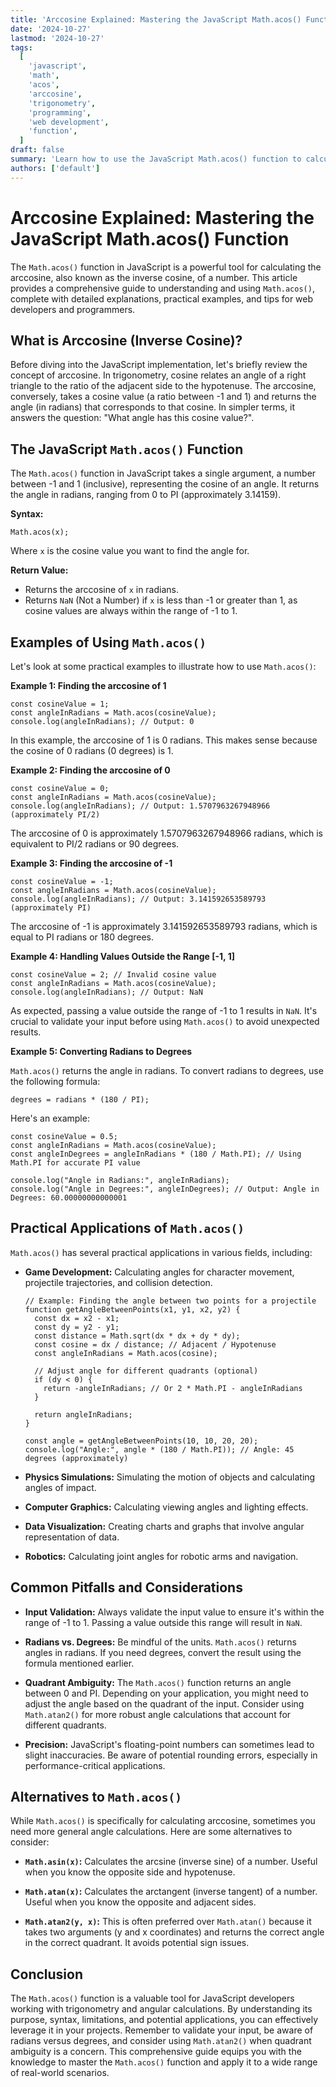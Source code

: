 ```yaml
---
title: 'Arccosine Explained: Mastering the JavaScript Math.acos() Function'
date: '2024-10-27'
lastmod: '2024-10-27'
tags:
  [
    'javascript',
    'math',
    'acos',
    'arccosine',
    'trigonometry',
    'programming',
    'web development',
    'function',
  ]
draft: false
summary: 'Learn how to use the JavaScript Math.acos() function to calculate the arccosine (inverse cosine) of a number. This comprehensive guide provides detailed explanations, examples, and practical applications for web developers and programmers.'
authors: ['default']
---
```


# Arccosine Explained: Mastering the JavaScript Math.acos() Function

The `Math.acos()` function in JavaScript is a powerful tool for calculating the arccosine, also known as the inverse cosine, of a number. This article provides a comprehensive guide to understanding and using `Math.acos()`, complete with detailed explanations, practical examples, and tips for web developers and programmers.

## What is Arccosine (Inverse Cosine)?

Before diving into the JavaScript implementation, let's briefly review the concept of arccosine. In trigonometry, cosine relates an angle of a right triangle to the ratio of the adjacent side to the hypotenuse. The arccosine, conversely, takes a cosine value (a ratio between -1 and 1) and returns the angle (in radians) that corresponds to that cosine. In simpler terms, it answers the question: "What angle has this cosine value?".

## The JavaScript `Math.acos()` Function

The `Math.acos()` function in JavaScript takes a single argument, a number between -1 and 1 (inclusive), representing the cosine of an angle. It returns the angle in radians, ranging from 0 to PI (approximately 3.14159).

**Syntax:**

```plaintext
Math.acos(x);
```

Where `x` is the cosine value you want to find the angle for.

**Return Value:**

- Returns the arccosine of `x` in radians.
- Returns `NaN` (Not a Number) if `x` is less than -1 or greater than 1, as cosine values are always within the range of -1 to 1.

## Examples of Using `Math.acos()`

Let's look at some practical examples to illustrate how to use `Math.acos()`:

**Example 1: Finding the arccosine of 1**

```plaintext
const cosineValue = 1;
const angleInRadians = Math.acos(cosineValue);
console.log(angleInRadians); // Output: 0
```

In this example, the arccosine of 1 is 0 radians. This makes sense because the cosine of 0 radians (0 degrees) is 1.

**Example 2: Finding the arccosine of 0**

```plaintext
const cosineValue = 0;
const angleInRadians = Math.acos(cosineValue);
console.log(angleInRadians); // Output: 1.5707963267948966 (approximately PI/2)
```

The arccosine of 0 is approximately 1.5707963267948966 radians, which is equivalent to PI/2 radians or 90 degrees.

**Example 3: Finding the arccosine of -1**

```plaintext
const cosineValue = -1;
const angleInRadians = Math.acos(cosineValue);
console.log(angleInRadians); // Output: 3.141592653589793 (approximately PI)
```

The arccosine of -1 is approximately 3.141592653589793 radians, which is equal to PI radians or 180 degrees.

**Example 4: Handling Values Outside the Range [-1, 1]**

```plaintext
const cosineValue = 2; // Invalid cosine value
const angleInRadians = Math.acos(cosineValue);
console.log(angleInRadians); // Output: NaN
```

As expected, passing a value outside the range of -1 to 1 results in `NaN`. It's crucial to validate your input before using `Math.acos()` to avoid unexpected results.

**Example 5: Converting Radians to Degrees**

`Math.acos()` returns the angle in radians. To convert radians to degrees, use the following formula:

```
degrees = radians * (180 / PI);
```

Here's an example:

```plaintext
const cosineValue = 0.5;
const angleInRadians = Math.acos(cosineValue);
const angleInDegrees = angleInRadians * (180 / Math.PI); // Using Math.PI for accurate PI value

console.log("Angle in Radians:", angleInRadians);
console.log("Angle in Degrees:", angleInDegrees); // Output: Angle in Degrees: 60.00000000000001
```

## Practical Applications of `Math.acos()`

`Math.acos()` has several practical applications in various fields, including:

- **Game Development:** Calculating angles for character movement, projectile trajectories, and collision detection.

  ```plaintext
  // Example: Finding the angle between two points for a projectile
  function getAngleBetweenPoints(x1, y1, x2, y2) {
    const dx = x2 - x1;
    const dy = y2 - y1;
    const distance = Math.sqrt(dx * dx + dy * dy);
    const cosine = dx / distance; // Adjacent / Hypotenuse
    const angleInRadians = Math.acos(cosine);

    // Adjust angle for different quadrants (optional)
    if (dy < 0) {
      return -angleInRadians; // Or 2 * Math.PI - angleInRadians
    }

    return angleInRadians;
  }

  const angle = getAngleBetweenPoints(10, 10, 20, 20);
  console.log("Angle:", angle * (180 / Math.PI)); // Angle: 45 degrees (approximately)
  ```

- **Physics Simulations:** Simulating the motion of objects and calculating angles of impact.

- **Computer Graphics:** Calculating viewing angles and lighting effects.

- **Data Visualization:** Creating charts and graphs that involve angular representation of data.

- **Robotics:** Calculating joint angles for robotic arms and navigation.

## Common Pitfalls and Considerations

- **Input Validation:** Always validate the input value to ensure it's within the range of -1 to 1. Passing a value outside this range will result in `NaN`.

- **Radians vs. Degrees:** Be mindful of the units. `Math.acos()` returns angles in radians. If you need degrees, convert the result using the formula mentioned earlier.

- **Quadrant Ambiguity:** The `Math.acos()` function returns an angle between 0 and PI. Depending on your application, you might need to adjust the angle based on the quadrant of the input. Consider using `Math.atan2()` for more robust angle calculations that account for different quadrants.

- **Precision:** JavaScript's floating-point numbers can sometimes lead to slight inaccuracies. Be aware of potential rounding errors, especially in performance-critical applications.

## Alternatives to `Math.acos()`

While `Math.acos()` is specifically for calculating arccosine, sometimes you need more general angle calculations. Here are some alternatives to consider:

- **`Math.asin(x)`:** Calculates the arcsine (inverse sine) of a number. Useful when you know the opposite side and hypotenuse.

- **`Math.atan(x)`:** Calculates the arctangent (inverse tangent) of a number. Useful when you know the opposite and adjacent sides.

- **`Math.atan2(y, x)`:** This is often preferred over `Math.atan()` because it takes two arguments (y and x coordinates) and returns the correct angle in the correct quadrant. It avoids potential sign issues.

## Conclusion

The `Math.acos()` function is a valuable tool for JavaScript developers working with trigonometry and angular calculations. By understanding its purpose, syntax, limitations, and potential applications, you can effectively leverage it in your projects. Remember to validate your input, be aware of radians versus degrees, and consider using `Math.atan2()` when quadrant ambiguity is a concern. This comprehensive guide equips you with the knowledge to master the `Math.acos()` function and apply it to a wide range of real-world scenarios.
